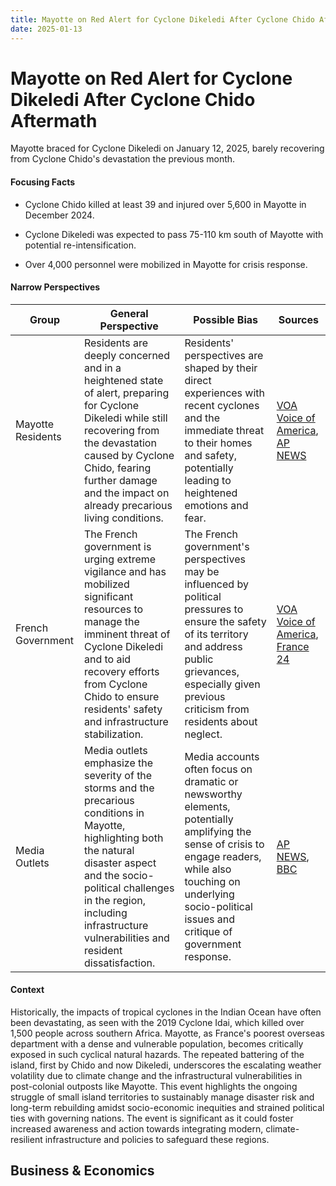 ```yaml
---
title: Mayotte on Red Alert for Cyclone Dikeledi After Cyclone Chido Aftermath
date: 2025-01-13
---
```


# Mayotte on Red Alert for Cyclone Dikeledi After Cyclone Chido Aftermath

Mayotte braced for Cyclone Dikeledi on January 12, 2025, barely recovering from Cyclone Chido's devastation the previous month.

#### Focusing Facts

- Cyclone Chido killed at least 39 and injured over 5,600 in Mayotte in December 2024.

- Cyclone Dikeledi was expected to pass 75-110 km south of Mayotte with potential re-intensification.

- Over 4,000 personnel were mobilized in Mayotte for crisis response.


#### Narrow Perspectives

| Group | General Perspective | Possible Bias | Sources |
|--------|-------------------|---------------|----------|
| Mayotte Residents | Residents are deeply concerned and in a heightened state of alert, preparing for Cyclone Dikeledi while still recovering from the devastation caused by Cyclone Chido, fearing further damage and the impact on already precarious living conditions. | Residents' perspectives are shaped by their direct experiences with recent cyclones and the immediate threat to their homes and safety, potentially leading to heightened emotions and fear. | [VOA Voice of America](https://www.voanews.com/a/cyclone-ravaged-mayotte-on-red-alert-as-it-braces-for-new-storm-/7933748.html), [AP NEWS](https://apnews.com/article/mayotte-storm-dikiledi-cyclone-france-weather-chido-9778e92b63ddb38424312cd5e45184da) |
| French Government | The French government is urging extreme vigilance and has mobilized significant resources to manage the imminent threat of Cyclone Dikeledi and to aid recovery efforts from Cyclone Chido to ensure residents' safety and infrastructure stabilization. | The French government's perspectives may be influenced by political pressures to ensure the safety of its territory and address public grievances, especially given previous criticism from residents about neglect. | [VOA Voice of America](https://www.voanews.com/a/cyclone-ravaged-mayotte-on-red-alert-as-it-braces-for-new-storm-/7933748.html), [France 24](https://www.france24.com/en/france/20250112-in-wake-of-devastating-cyclone-mayotte-battons-down-ahead-of-new-storm) |
| Media Outlets | Media outlets emphasize the severity of the storms and the precarious conditions in Mayotte, highlighting both the natural disaster aspect and the socio-political challenges in the region, including infrastructure vulnerabilities and resident dissatisfaction. | Media accounts often focus on dramatic or newsworthy elements, potentially amplifying the sense of crisis to engage readers, while also touching on underlying socio-political issues and critique of government response. | [AP NEWS](https://apnews.com/article/mayotte-storm-dikiledi-cyclone-france-weather-chido-9778e92b63ddb38424312cd5e45184da), [BBC](https://www.bbc.com/news/articles/c05lg8dd6epo) |

#### Context

Historically, the impacts of tropical cyclones in the Indian Ocean have often been devastating, as seen with the 2019 Cyclone Idai, which killed over 1,500 people across southern Africa. Mayotte, as France's poorest overseas department with a dense and vulnerable population, becomes critically exposed in such cyclical natural hazards. The repeated battering of the island, first by Chido and now Dikeledi, underscores the escalating weather volatility due to climate change and the infrastructural vulnerabilities in post-colonial outposts like Mayotte. This event highlights the ongoing struggle of small island territories to sustainably manage disaster risk and long-term rebuilding amidst socio-economic inequities and strained political ties with governing nations. The event is significant as it could foster increased awareness and action towards integrating modern, climate-resilient infrastructure and policies to safeguard these regions.

## Business & Economics
